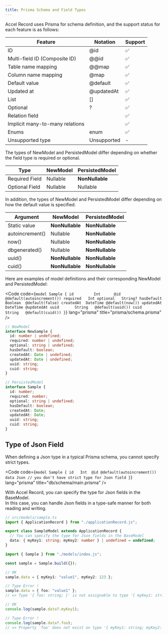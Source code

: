 ```yaml
---
title: Prisma Schema and Field Types
---
```



Accel Record uses Prisma for schema definition, and the support status for each feature is as follows:

| Feature                         | Notation    | Support |
| ------------------------------- | ----------- | ------- |
| ID                              | @id         | ✅      |
| Multi-field ID (Composite ID)   | @@id        | ✅      |
| Table name mapping              | @@map       | ✅      |
| Column name mapping             | @map        | ✅      |
| Default value                   | @default    | ✅      |
| Updated at                      | @updatedAt  | ✅      |
| List                            | []          | ✅      |
| Optional                        | ?           | ✅      |
| Relation field                  |             | ✅      |
| Implicit many-to-many relations |             | ✅      |
| Enums                           | enum        | ✅      |
| Unsupported type                | Unsupported | -       |

The types of NewModel and PersistedModel differ depending on whether the field type is required or optional.

| Type           | NewModel | PersistedModel  |
| -------------- | -------- | --------------- |
| Required Field | Nullable | **NonNullable** |
| Optional Field | Nullable | Nullable        |

In addition, the types of NewModel and PersistedModel differ depending on how the default value is specified.

| Argument        | NewModel        | PersistedModel  |
| --------------- | --------------- | --------------- |
| Static value    | **NonNullable** | **NonNullable** |
| autoincrement() | Nullable        | **NonNullable** |
| now()           | Nullable        | **NonNullable** |
| dbgenerated()   | Nullable        | **NonNullable** |
| uuid()          | **NonNullable** | **NonNullable** |
| cuid()          | **NonNullable** | **NonNullable** |

Here are examples of model definitions and their corresponding NewModel and PersistedModel:

<Code code={`model Sample {
    id         Int      @id @default(autoincrement())
    required   Int
    optional   String?
    hasDefault Boolean  @default(false)
    createdAt  DateTime @default(now())
    updatedAt  DateTime @updatedAt
    uuid       String   @default(uuid())
    cuid       String   @default(cuid())
}`} lang="prisma" title="prisma/schema.prisma" />

```ts
// NewModel
interface NewSample {
  id: number | undefined;
  required: number | undefined;
  optional: string | undefined;
  hasDefault: boolean;
  createdAt: Date | undefined;
  updatedAt: Date | undefined;
  uuid: string;
  cuid: string;
}

// PersistedModel
interface Sample {
  id: number;
  required: number;
  optional: string | undefined;
  hasDefault: boolean;
  createdAt: Date;
  updatedAt: Date;
  uuid: string;
  cuid: string;
}
```

## Type of Json Field

When defining a Json type in a typical Prisma schema, you cannot specify strict types.

<Code code={`model Sample {
    id   Int  @id @default(autoincrement())
    data Json // you don't have strict type for Json field
}`} lang="prisma" title="db/schema/main.prisma" />

With Accel Record, you can specify the type for Json fields in the BaseModel. \
In this case, you can handle Json fields in a type-safe manner for both reading and writing.

```ts
// src/models/sample.ts
import { ApplicationRecord } from "./applicationRecord.js";

export class SampleModel extends ApplicationRecord {
  // You can specify the type for Json fields in the BaseModel
  data: { myKey1: string; myKey2: number } | undefined = undefined;
}
```

```ts
import { Sample } from "./models/index.js";

const sample = Sample.build({});

// OK
sample.data = { myKey1: "value1", myKey2: 123 };

// Type Error !
sample.data = { foo: "value1" };
// => Type '{ foo: string; }' is not assignable to type '{ myKey1: string; myKey2: number; } | undefined'.

// OK
console.log(sample.data?.myKey1);

// Type Error !
console.log(sample.data?.foo);
// => Property 'foo' does not exist on type '{ myKey1: string; myKey2: number; } | undefined'.
```
